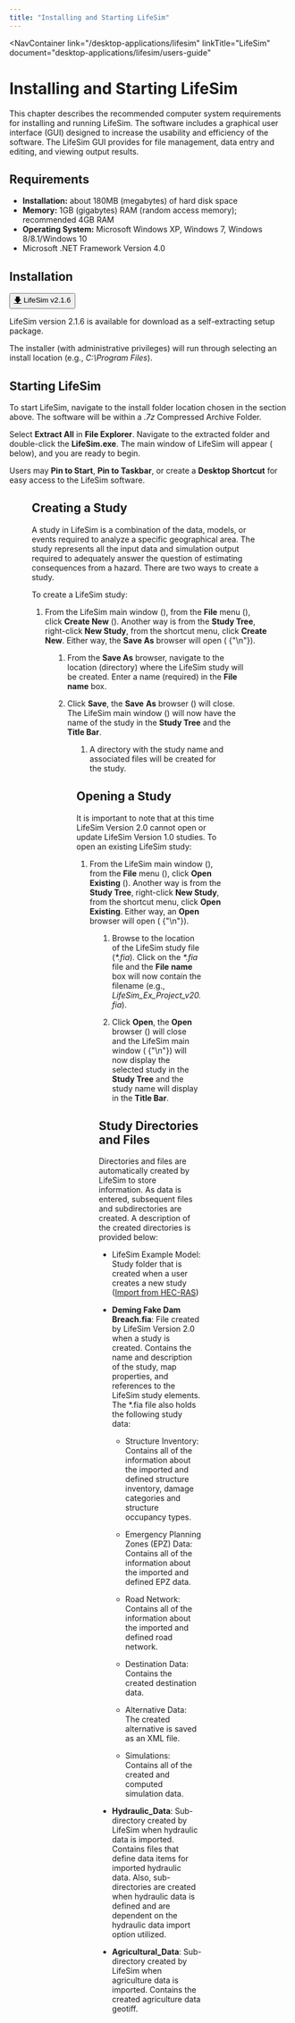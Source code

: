 ```yaml
---
title: "Installing and Starting LifeSim"
---
```



<NavContainer 
  link="/desktop-applications/lifesim"
  linkTitle="LifeSim"
  document="desktop-applications/lifesim/users-guide"
></NavContainer>

# Installing and Starting LifeSim

This chapter describes the recommended computer system requirements for installing and running LifeSim. The software includes a graphical user
interface (GUI) designed to increase the usability and efficiency of the software. The LifeSim GUI provides for file management, data entry and
editing, and viewing output results.

## Requirements

- **Installation:** about 180MB (megabytes) of hard disk space
- **Memory:** 1GB (gigabytes) RAM (random access memory); recommended 4GB RAM
- **Operating System:** Microsoft Windows XP, Windows 7, Windows 8/8.1/Windows 10
- Microsoft .NET Framework Version 4.0

## Installation

<Button href="https://github.com/USACE-RMC/LifeSim/releases/download/v2.1.6/LifeSim_2.1.6.7z"><u>🡇</u> LifeSim v2.1.6</Button>

LifeSim version 2.1.6 is available for download as a self-extracting setup package.

The installer (with administrative privileges) will run through selecting an install location (e.g., *C:\Program Files*).

## Starting LifeSim

To start LifeSim, navigate to the install folder location chosen in the section above. The software will be within a *.7z* Compressed Archive Folder. 

Select **Extract All** in **File Explorer**. Navigate to the extracted folder and double-click the <FigureInline src="img/LifeSim.png"/> **LifeSim.exe**. 
The main window of LifeSim will appear (<FigReference figKey="figure-1"/> below), and you are ready to begin.

Users may **Pin to Start**, **Pin to Taskbar**, or create a **Desktop Shortcut** for easy access to the LifeSim software.

<Figure
  figKey="figure-1"
  src="figures/desktop-applications/lifesim/users-guide/v1.0/figures/figure1.png"
  alt="LifeSim Main Window"
  caption="LifeSim Main Window"
/>

## Creating a Study

A study in LifeSim is a combination of the data, models, or events required to analyze a specific geographical area. The study represents all the
input data and simulation output required to adequately answer the question of estimating consequences from a hazard. There are two ways to create a
study.

To create a LifeSim study:

1. From the LifeSim main window (<FigReference figKey="figure-1" />), from the <strong>File</strong> menu (<FigReference figKey="figure-2" />),
click <strong>Create New</strong> (<FigReference figKey="figure-2" />). Another way is from the <strong>Study Tree</strong>, right-click <strong>New
Study</strong>, from the shortcut menu, click <strong>Create New</strong>. Either way, the <strong>Save As</strong> browser will open (
{"\n"}<FigReference figKey="figure-3" />).

<Figure
  figKey="figure-2"
  src="figures/desktop-applications/lifesim/users-guide/v1.0/figures/figure2.png"
  alt="LifeSim – File Menu – Create New"
  caption="LifeSim – File Menu – Create New"
/>

1. From the <strong>Save As</strong> browser, navigate to the location (directory) where the LifeSim study will be created. Enter a name (required) in
 the <strong>File name</strong> box.

1. Click <strong>Save</strong>, the <strong>Save</strong> <strong>As</strong> browser (<FigReference figKey="figure-3" />) will close. The LifeSim
main window (<FigReference figKey="figure-1" />) will now have the name of the study in the <strong>Study Tree</strong> and the <strong>Title
Bar</strong>.

<Figure
  figKey="figure-3"
  src="figures/desktop-applications/lifesim/users-guide/v1.0/figures/figure3.png"
  alt="Save As Browser"
  caption="Save As Browser"
/>

1. A directory with the study name and associated files will be created for the study.

## Opening a Study

It is important to note that at this time LifeSim Version 2.0 cannot open or update LifeSim Version 1.0 studies. To open an existing LifeSim study:

1. From the LifeSim main window (<FigReference figKey="figure-1" />), from the <strong>File</strong> menu (<FigReference figKey="figure-2" />),
click <strong>Open Existing</strong> (<FigReference figKey="figure-2" />). Another way is from the <strong>Study Tree</strong>, right-click
<strong>New Study</strong>, from the shortcut menu, click <strong>Open Existing</strong>. Either way, an <strong>Open</strong> browser will open (
{"\n"}<FigReference figKey="figure-4" />).

<Figure
  figKey="figure-4"
  src="figures/desktop-applications/lifesim/users-guide/v1.0/figures/figure4.png"
  alt="Open Browser"
  caption="Open Browser"
/>

1. Browse to the location of the LifeSim study file (<em>&#42;.fia</em>). Click on the <em>&#42;.fia</em> file and the <strong>File</strong>
<strong>name</strong> box will now contain the filename (e.g., <em>LifeSim_Ex_Project_v20.fia</em>).

1. Click <strong>Open</strong>, the <strong>Open</strong> browser (<FigReference figKey="figure-4" />) will close and the LifeSim main window (
{"\n"}<FigReference figKey="figure-1" />) will now display the selected study in the <strong>Study Tree</strong> and the study name will display in
the <strong>Title Bar</strong>.

## Study Directories and Files

Directories and files are automatically created by LifeSim to store information. As data is entered, subsequent files and subdirectories are created.
A description of the created directories is provided below:

-  LifeSim Example Model: Study folder that is created when a user creates a new study ([Import from
HEC-RAS](./06-hydraulic-data.mdx#import-from-hec-ras))

- <FigureInline src="figures/desktop-applications/lifesim/users-guide/v1.0/inline-images/inline-66aafb2d.png" /><strong>Deming Fake Dam
Breach.fia</strong>: File created by LifeSim Version 2.0 when a study is created. Contains the name and description of the study, map properties, and
references to the LifeSim study elements. The *.fia file also holds the following study data:

  - Structure Inventory: Contains all of the information about the imported and defined structure inventory, damage categories and structure occupancy
 types.

  - Emergency Planning Zones (EPZ) Data: Contains all of the information about the imported and defined EPZ data.

  - Road Network: Contains all of the information about the imported and defined road network.

  - Destination Data: Contains the created destination data.

  - Alternative Data: The created alternative is saved as an XML file.

  - Simulations: Contains all of the created and computed simulation data.

- <FigureInline src="figures/desktop-applications/lifesim/users-guide/v1.0/inline-images/inline-08d7ab9d.png" /> <strong>Hydraulic_Data</strong>:
Sub-directory created by LifeSim when hydraulic data is imported. Contains files that define data items for imported hydraulic data. Also,
sub-directories are created when hydraulic data is defined and are dependent on the hydraulic data import option utilized.

- <FigureInline src="figures/desktop-applications/lifesim/users-guide/v1.0/inline-images/inline-08d7ab9d.png" /> <strong>Agricultural_Data</strong>:
Sub-directory created by LifeSim when agriculture data is imported. Contains the created agriculture data geotiff.

<CitationFootnote />